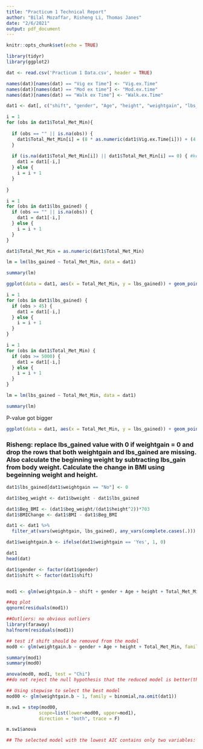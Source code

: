 ---
title: "Practicum 1 Technical Report"
author: "Bilal Mozaffar, Risheng Li, Thomas Janes"
date: "2/6/2021"
output: pdf_document
---

```{r setup, include=FALSE}
knitr::opts_chunk$set(echo = TRUE)
```

```{r Load Libraries}
library(tidyr)
library(ggplot2)
```

```{r Read Data}
dat <- read.csv('Practicum 1 Data.csv', header = TRUE)

names(dat)[names(dat) == "Vig ex Time"] <- "Vig.ex.Time"
names(dat)[names(dat) == "Mod ex time"] <- "Mod.ex.time"
names(dat)[names(dat) == "Walk ex Time"] <- "Walk.ex.Time"

dat1 <- dat[, c("shift", "gender", "Age", "height", "weightgain", "lbs_gained", "bweight", "BMI", "Vig.ex.Time", "Mod.ex.time", "Walk.ex.Time", "Total_Met_Min")]
```

```{r Fill in missing falues of Total_Met_Min}
i = 1
for (obs in dat1$Total_Met_Min){
  
  if (obs == "" || is.na(obs)) {
    dat1$Total_Met_Min[i] = (8 * as.numeric(dat1$Vig.ex.Time[i])) + (4 * as.numeric(dat1$Mod.ex.time[i])) + (3.3 * as.numeric(dat1$Walk.ex.Time[i]))
  }
  
  if (is.na(dat1$Total_Met_Min[i]) || dat1$Total_Met_Min[i] == 0) { #keep values where Total_Met_Min=0?
    dat1 = dat1[-i,]
  } else {
    i = i + 1
  }
  
}
```

```{r Remove missing lbs_gained values}
i = 1
for (obs in dat1$lbs_gained) {
  if (obs == "" || is.na(obs)) {
    dat1 = dat1[-i,]
  } else {
    i = i + 1
  }
}
```

```{r Changed Total_Met_Min to continuous variable}
dat1$Total_Met_Min = as.numeric(dat1$Total_Met_Min)
```

```{r Linear Model}
lm = lm(lbs_gained ~ Total_Met_Min, data = dat1)

summary(lm)
```

```{r First Scatterplot}
ggplot(data = dat1, aes(x = Total_Met_Min, y = lbs_gained)) + geom_point() + geom_smooth()
```

```{r Remove lbs_gained values > 45}
i = 1
for (obs in dat1$lbs_gained) {
  if (obs > 45) {
    dat1 = dat1[-i,]
  } else {
    i = i + 1
  }
}
```

```{r Remove Total_Met_Min values > 5000}
i = 1
for (obs in dat1$Total_Met_Min) {
  if (obs >= 5000) {
    dat1 = dat1[-i,]
  } else {
    i = i + 1
  }
}
```

```{r Linear Model without outliers}
lm = lm(lbs_gained ~ Total_Met_Min, data = dat1)

summary(lm)
```
P-value got bigger

```{r Second Scatterplot}
ggplot(data = dat1, aes(x = Total_Met_Min, y = lbs_gained)) + geom_point() + geom_smooth()
```


### Risheng: replace lbs_gained value with 0 if weightgain = 0 and drop the rows that both weightgain and lbs_gained are missing. Also calculate the beginning weight by subtracting lbs_gain from body weight. Calculate the change in BMI using begeinning weight and height.
```{r}
dat1$lbs_gained[dat1$weightgain == "No"] <- 0

dat1$beg_weight <- dat1$bweight - dat1$lbs_gained

dat1$Beg_BMI <- (dat1$beg_weight/(dat1$height^2))*703
dat1$BMIChange <- dat1$BMI - dat1$Beg_BMI

dat1 <- dat1 %>%
  filter_at(vars(weightgain, lbs_gained), any_vars(complete.cases(.)))

```

```{r}
dat1$weightgain.b <- ifelse(dat1$weightgain == 'Yes', 1, 0)

dat1
head(dat)

dat1$gender <- factor(dat1$gender)
dat1$shift <- factor(dat1$shift)


mod1 <- glm(weightgain.b ~ shift + gender + Age + height + Total_Met_Min, family = binomial,na.omit(dat1))

##qq plot
qqnorm(residuals(mod1))

##Outliers: no obvious outliers
library(faraway)
halfnorm(residuals(mod1))

## test if shift should be removed from the model
mod0 <- glm(weightgain.b ~ gender + Age + height + Total_Met_Min, family = binomial,na.omit(dat1))

summary(mod1)
summary(mod0)

anova(mod0, mod1, test = "Chi")
##do not reject the null hypothesis that the reduced model is better(the model includes shift is less desirable), therefore we shouldn't include shift in the model
```

```{r}
## Using stepwise to select the best model
mod00 <- glm(weightgain.b ~ 1, family = binomial,na.omit(dat1))

m.sw1 = step(mod00,
            scope=list(lower=mod00, upper=mod1),
            direction = "both", trace = F)

m.sw1$anova

## The selected model with the lowest AIC contains only two variables: gender and Total_Met_Min, therefore the Total_Met_Min does have an effect on weight gain, and shift does not have a significant effect on weight gain

```







